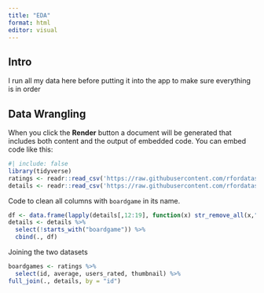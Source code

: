 ```yaml
---
title: "EDA"
format: html
editor: visual
---
```


## Intro

I run all my data here before putting it into the app to make sure everything is in order

## Data Wrangling

When you click the **Render** button a document will be generated that includes both content and the output of embedded code. You can embed code like this:

```r
#| include: false
library(tidyverse)
ratings <- readr::read_csv('https://raw.githubusercontent.com/rfordatascience/tidytuesday/master/data/2022/2022-01-25/ratings.csv')
details <- readr::read_csv('https://raw.githubusercontent.com/rfordatascience/tidytuesday/master/data/2022/2022-01-25/details.csv')

```

Code to clean all columns with `boardgame` in its name.

```r
df <- data.frame(lapply(details[,12:19], function(x) str_remove_all(x,"[^[:^punct:],]")))
details <- details %>%
  select(!starts_with("boardgame")) %>%
  cbind(., df)
```

Joining the two datasets

```r
boardgames <- ratings %>%
  select(id, average, users_rated, thumbnail) %>%
full_join(., details, by = "id")
```
